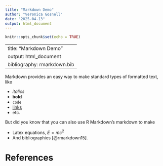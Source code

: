 ```yaml
---
title: "Markdown Demo"
author: "Veronica Gosnell"
date: "2025-04-13"
output: html_document
---
```


```r
knitr::opts_chunk$set(echo = TRUE)
```


---
title: "Markdown Demo"
output: html_document
bibliography: rmarkdown.bib
---

Markdown provides an easy way to make standard types of formatted text, like

- *italics*
- **bold**
- `code`
- [links](rmarkdown.rstudio.com)
- etc.

But did you know that you can also use R Markdown's markdown to make

- Latex equations, $E = mc^{2}$
- And bibliographies [@rmarkdown15].

# References
    



